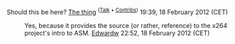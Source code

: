 Should this be here? [[User:The thing|The thing]] <sup>([[User talk:The thing|Talk]] • [[Special:Contributions/The thing|Contribs]])</sup> 19:39, 18 February 2012 (CET)
:Yes, because it provides the source (or rather, reference) to the x264 project's intro to ASM. [[User:Edwardw|Edwardw]] 22:52, 18 February 2012 (CET)
